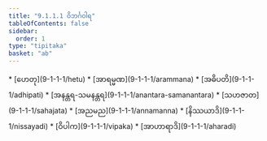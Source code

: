 ```yaml
---
title: "9.1.1.1 ဝိဘင်္ဂဝါရ"
tableOfContents: false
sidebar:
  order: 1
type: "tipitaka"
basket: "ab"
---
```



<DynamicBreadcrumb />



<TableOfContents>
* [ဟေတု](9-1-1-1/hetu)
* [အာရမ္မဏ](9-1-1-1/arammana)
* [အဓိပတိ](9-1-1-1/adhipati)
* [အနန္တရ-သမနန္တရ](9-1-1-1/anantara-samanantara)
* [သဟဇာတ](9-1-1-1/sahajata)
* [အညမည](9-1-1-1/annamanna)
* [နိဿယာဒိ](9-1-1-1/nissayadi)
* [ဝိပါက](9-1-1-1/vipaka)
* [အာဟာရာဒိ](9-1-1-1/aharadi)
</TableOfContents>